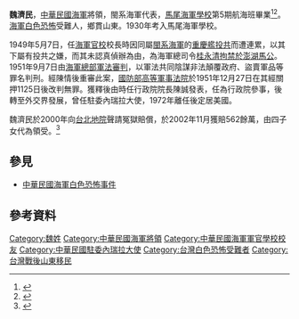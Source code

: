 {{Infobox_officeholder
|前綴尊稱=[[中華民國海軍|中華民國海軍]][[代將|代將]]
|後綴尊稱=[[將軍|將軍]]
| name = 魏濟民
| image name =
| width = 
| caption = 
| now = 
| period = 
| Sex = 男 
| Native place = [[山東|山東]]
| birth_date = {{birth year|1912}}
| death_date ={{Death year and age|2001|1912}}
| place of birth = {{ROC-1912|山東省}}
| nationality={{ROC}}
| party = {{KMT}}
|allegiance = {{ROC}}
|branch = [[File:Flag_of_the_Republic_of_China.svg|22px]] [[中華民國海軍|中華民國海軍]]
|rank = [[File:ROCN_Commodore's_Flag_(1929).svg|22px]]  [[代將|代將]] 
| serviceyears = 1934－1952年
| educate = 
*馬尾海軍學校第5期航海班畢業<br><span style="color: blue;">(1934年)</span>
*國防研究院受訓<br><span style="color: blue;">(1934年)</span>
*英國[[格林威治皇家海軍學院|格林威治皇家海軍學院]]<br><span style="color: blue;">(1939年)</span>
| past = 
*海軍艦隊指揮部參謀長<br><span style="color: blue;">(1946年)</span>
*海軍總司令部副參謀長<br><span style="color: blue;">(1946年)</span>
*青島海軍軍官學校副教育長<br><span style="color: blue;">(1947年)</span>
*青島海軍軍官學校校長<br><span style="color: blue;">(1947－1949年)</span>
*行政院參事
*駐聯合國代表團顧問、駐委內瑞拉大使<br><span style="color: blue;">(1962－1972年)</span>
}}

'''魏濟民'''{{BD|1912年||2001年|3月27日}}，[[中華民國海軍|中華民國海軍]]將領，閩系海軍代表，[[馬尾海軍學校|馬尾海軍學校]]第5期航海班畢業<ref>{{Cite web|title=mare5wei - taiwanflora12|url=https://sites.google.com/site/taiwanflora12/home/general/year/mare5/mare5wei|access-date=2022-03-31|work=sites.google.com}}</ref><ref name="許劍虹">{{Cite web|title=許劍虹觀點：「海軍白色恐怖」中的派系鬥爭-風傳媒|url=https://www.storm.mg/article/1690027|access-date=2022-03-31|date=2019-09-15|last=Storm.mg|work=www.storm.mg|language=zh-TW}}</ref>。[[中華民國海軍白色恐怖事件|海軍白色恐怖]]受難人，鄉貫山東。1930年考入馬尾海軍學校。

1949年5月7日，任[[海軍官校|海軍官校]]校長時因同屬[[閩系海軍|閩系海軍]]的[[重慶號事件|重慶艦投共]]而遭連累，以其下屬有投共之嫌，而其未認真偵辦為由，為海軍總司令[[桂永清|桂永清]][[中華民國海軍白色恐怖事件|拘禁於澎湖馬公]]。1951年9月7日由[[海軍總部|海軍總部]][[軍法審判|軍法審判]]，以軍法共同陰謀非法顛覆政府、盜賣軍品等罪名判刑。經陳情後重審此案，[[國防部高等軍事法院|國防部高等軍事法院]]於1951年12月27日在其經關押1125日後改判無罪。獲釋後由時任行政院院長陳誠發表，任為行政院參事，後轉至外交界發展，曾任駐委內瑞拉大使，1972年離任後定居美國。

魏濟民於2000年向[[台北地院|台北地院]]聲請冤獄賠償，於2002年11月獲賠562餘萬，由四子女代為領受。<ref name="udn-1">{{Cite news|title=前海軍校校長魏濟民 冤獄獲賠562萬|author=朱慶文, 汪文豪|work=[[聯合報|聯合報]]}}</ref>

== 參見 ==
* [[中華民國海軍白色恐怖事件|中華民國海軍白色恐怖事件]]
== 參考資料 ==
{{reflist}}
[[Category:魏姓|Category:魏姓]]
[[Category:中華民國海軍將領|Category:中華民國海軍將領]]
[[Category:中華民國海軍軍官學校校友|Category:中華民國海軍軍官學校校友]]
[[Category:中華民國駐委內瑞拉大使|Category:中華民國駐委內瑞拉大使]]
[[Category:台灣白色恐怖受難者|Category:台灣白色恐怖受難者]]
[[Category:台灣戰後山東移民|Category:台灣戰後山東移民]]